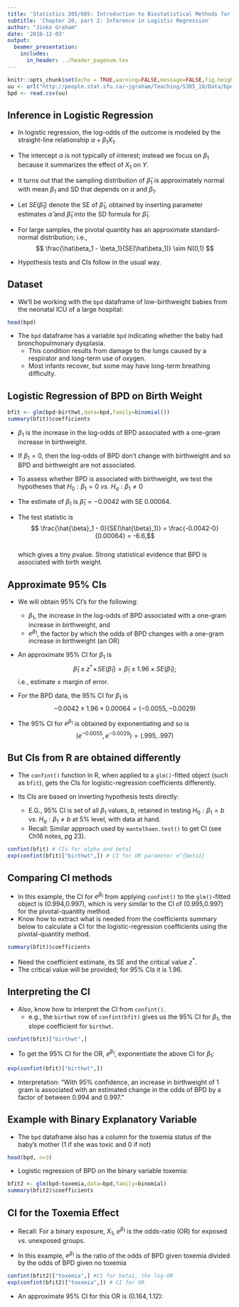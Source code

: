 ```yaml
---
title: 'Statistics 305/605: Introduction to Biostatistical Methods for Health Sciences'
subtitle: 'Chapter 20, part 2: Inference in Logistic Regression'
author: "Jinko Graham"
date: '2018-12-03'
output: 
  beamer_presentation:
    includes:
      in_header: ../header_pagenum.tex
---
```


```r
knitr::opts_chunk$set(echo = TRUE,warning=FALSE,message=FALSE,fig.height=3,fig.width=5)
uu <- url("http://people.stat.sfu.ca/~jgraham/Teaching/S305_18/Data/bpd.csv")
bpd <- read.csv(uu)
```

## Inference in Logistic Regression

* In logistic regression, the log-odds of the outcome
is modeled by the straight-line relationship $\alpha + \beta_1 X_1$.

* The intercept $\alpha$ 
is not typically of interest; instead we focus on
$\beta_1$ because it summarizes the effect of $X_1$ on $Y$. 
* It turns out that the sampling distribution of 
$\hat\beta_1$ is approximately normal with mean $\beta_1$ and 
SD that depends on $\alpha$ and $\beta_1$.
* Let  $SE(\hat\beta_1)$ denote the SE of 
$\hat{\beta}_1$, obtained
by inserting parameter estimates $\hat{\alpha}$ and $\hat{\beta}_1$
into the SD formula for $\hat{\beta}_1$.
* For large samples, the pivotal quantity has an approximate 
standard-normal distribution; i.e.,
$$ 
\frac{\hat\beta_1 - \beta_1}{SE(\hat\beta_1)} \sim N(0,1)
$$
* Hypothesis tests and CIs follow in the usual way.

## Dataset

* We'll be working with the `bpd` dataframe of low-birthweight 
babies from the neonatal ICU of a large hospital:

\scriptsize

```r
head(bpd)
```

\normalsize

* The `bpd` dataframe has a variable `bpd`
indicating whether the baby had bronchopulmonary dysplasia.
    + This condition results from damage to the lungs caused by a respirator and long-term use of oxygen. 
    + Most infants recover, but some may have long-term breathing difficulty.

## Logistic Regression of BPD on Birth Weight

\scriptsize

```r
bfit <- glm(bpd~birthwt,data=bpd,family=binomial())
summary(bfit)$coefficients
```

\small

\vspace*{-.15in}

* $\beta_1$ is the increase in the log-odds
of BPD associated with a one-gram increase in birthweight.

* If $\beta_1=0$, then the log-odds of BPD don't change with birthweight and so BPD and birthweight are not associated.

* To assess whether BPD is associated
with birthweight, we test the hypotheses that
$H_0:\beta_1 = 0$ _vs._ $H_a: \beta_1 \not= 0$

* The estimate of $\beta_1$ is $\hat\beta_1 = -0.0042$ with SE $0.00064$.

* The test statistic is 
$$ \frac{\hat{\beta}_1 - 0}{SE(\hat{\beta}_1)}
= \frac{-0.0042-0}{0.00064} = -6.6,$$   
which gives a tiny $p$value. Strong statistical evidence that BPD
is associated with birth weight.


## Approximate 95\% CIs 

* We will obtain 95\% CI's for the following:
    + $\beta_1$, the increase in the log-odds
of BPD associated with a one-gram increase in birthweight, and
    + $e^{\beta_1}$, the factor by which the odds of BPD changes
    with a one-gram increase in birthweight (an OR)

* An approximate 95\% CI for 
$\beta_1$ is 
$$\hat{\beta}_1 \pm z^* \! \times \! SE(\hat{\beta}_1) = \hat{\beta}_1 \pm 1.96\times SE(\hat{\beta}_1);$$
i.e., estimate $\pm$ margin of error.

* For the BPD data, the 95\% CI for $\beta_1$ is
$$ -0.0042 \pm 1.96\times 0.00064 =
(-0.0055,-0.0029)$$
    

* The 95\% CI for $e^{\beta_1}$
is obtained by exponentiating and so is
    $$(e^{-0.0055},e^{-0.0029}) = (.995,.997)$$
    
## But CIs from R are obtained differently

* The `confint()` function in R, when applied to a `glm()`-fitted object (such as `bfit`), gets the CIs for logistic-regression coefficients differently.

* Its CIs are based on inverting hypothesis tests directly\footnotemark:
    + E.G., 95% CI
    is set of all $\beta_1$ values, $b$, retained
    in testing $H_0: \beta_1=b$ _vs._ $H_a: \beta_1 \not= b$ 
    at 5% level, with data at hand.
    + Recall: Similar approach used by `mantelhaen.test()` to get CI (see Ch16 notes, pg 23).

\scriptsize

```r
confint(bfit) # CIs for alpha and beta1
exp(confint(bfit)["birthwt",]) # CI for OR parameter e^{beta1}
```

\footnotetext[1]{\tiny Note to self: but inverting likelihood-ratio not Wald tests} 

\normalsize

## Comparing CI methods

* In this example, the CI for $e^{\beta_1}$ from 
applying `confint()` to the `glm()`-fitted object
is (0.994,0.997), which is very similar to 
the CI of (0.995,0.997) 
for the pivotal-quantity method.
* Know how to extract what is needed from the coefficients summary 
below to calculate a CI for the logistic-regression coefficients
using the pivotal-quantity method.

\scriptsize

```r
summary(bfit)$coefficients
```

\normalsize

+ Need the coefficient estimate, its SE and the critical value $z^*$.
+ The critical value will be provided; for 95% CIs it is 1.96.

## Interpreting the CI

\small

* Also, know how to interpret the CI from `confint()`.
    + e.g., the `birthwt` row of `confint(bfit)` gives us the
    95% CI for $\beta_1$, the slope coefficient for `birthwt`. 

\scriptsize

```r
confint(bfit)["birthwt",]
```

\small

\vspace*{-.12in}

* To get the 95% CI for the OR, $e^{\beta_1}$,
exponentiate the above CI for $\beta_1$:

\scriptsize

```r
exp(confint(bfit)["birthwt",])
```

\small

\vspace*{-.14in}

* Interpretation: "With 95% confidence, an increase
in birthweight of 1 gram is associated with an estimated
change in the odds of BPD by a factor 
of between 0.994 and 0.997."
    

## Example with Binary Explanatory Variable

\normalsize

* The `bpd` dataframe also has a column for
the toxemia status of the baby's mother
(1 if she was toxic and 0 if not)

\scriptsize

```r
head(bpd, n=3)
```

\normalsize

* Logistic regression of BPD on the binary 
variable toxemia:

\scriptsize

```r
bfit2 <- glm(bpd~toxemia,data=bpd,family=binomial)
summary(bfit2)$coefficients
```

<!--

## Testing for association between toxemia and BPD.

\scriptsize

```r
summary(bfit2)$coefficients
```

\normalsize

* The estimate of the `toxemia` 
coefficient is $\hat\beta_1 = -0.772$ with SE $0.482$.
\bigskip

* The test statistic for testing $H_0:\beta_1 = 0$ 
_vs._ $H_a:\beta_1 \not= 0$ is 
$$\frac{\hat{\beta}_1 - 0}{SE(\hat{\beta}_1)} =
\frac{-0.772- 0}{0.482} = -1.6,$$ 
which gives a reported $p$value of $p=0.11$.
+ At the 5\% level, there is insufficient statistical evidence 
    to conclude that BPD is associated with toxemia.

-->

## CI for the Toxemia Effect

* Recall:  For a binary exposure, $X_1$, $e^{\beta_1}$
is the odds-ratio (OR) for exposed _vs._ unexposed groups.

* In this example, $e^{\beta_1}$ is the ratio 
of the odds of BPD given toxemia divided by the odds of BPD given no toxemia

\scriptsize

```r
confint(bfit2)["toxemia",] #CI for beta1, the log-OR
exp(confint(bfit2)["toxemia",]) # CI for OR
```

\normalsize

* An approximate 95\% CI for this OR 
is $(0.164,1.12)$: